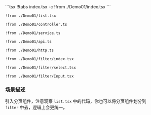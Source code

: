 

<Demo01 />
<CodeTabs>
```tsx !!tabs index.tsx -c
!from ./Demo01/index.tsx
```

```tsx !!tabs list.tsx -c
!from ./Demo01/list.tsx
```

```tsx !!tabs controller.ts -c
!from ./Demo01/controller.ts
```

```tsx !!tabs service.ts -c
!from ./Demo01/service.ts
```

```tsx !!tabs api.ts -c
!from ./Demo01/api.ts
```

```tsx !!tabs http.ts -c
!from ./Demo01/http.ts
```

```tsx !!tabs filter/index.tsx -c
!from ./Demo01/filter/index.tsx
```

```tsx !!tabs filter/select.tsx -c
!from ./Demo01/filter/select.tsx
```

```tsx !!tabs filter/Input.tsx -c
!from ./Demo01/filter/Input.tsx
```
</CodeTabs>


### 场景描述

引入分页组件，注意观察 `list.tsx` 中的代码，你也可以将分页组件划分到 `filter` 中去，逻辑上会更统一。